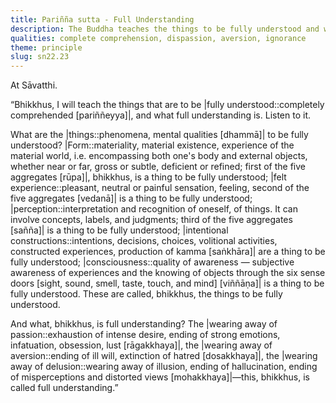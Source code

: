 ```yaml
---
title: Pariñña sutta - Full Understanding
description: The Buddha teaches the things to be fully understood and what full understanding is.
qualities: complete comprehension, dispassion, aversion, ignorance
theme: principle
slug: sn22.23
---
```


At Sāvatthi.

“Bhikkhus, I will teach the things that are to be |fully understood::completely comprehended [pariññeyya]|, and what full understanding is. Listen to it.

What are the |things::phenomena, mental qualities [dhammā]| to be fully understood? |Form::materiality, material existence, experience of the material world, i.e. encompassing both one's body and external objects, whether near or far, gross or subtle, deficient or refined; first of the five aggregates [rūpa]|, bhikkhus, is a thing to be fully understood; |felt experience::pleasant, neutral or painful sensation, feeling, second of the five aggregates [vedanā]| is a thing to be fully understood; |perception::interpretation and recognition of oneself, of things. It can involve concepts, labels, and judgments; third of the five aggregates [sañña]| is a thing to be fully understood; |intentional constructions::intentions, decisions, choices, volitional activities, constructed experiences, production of kamma [saṅkhāra]| are a thing to be fully understood; |consciousness::quality of awareness — subjective awareness of experiences and the knowing of objects through the six sense doors [sight, sound, smell, taste, touch, and mind] [viññāṇa]| is a thing to be fully understood. These are called, bhikkhus, the things to be fully understood.

And what, bhikkhus, is full understanding? The |wearing away of passion::exhaustion of intense desire, ending of strong emotions, infatuation, obsession, lust [rāgakkhaya]|, the |wearing away of aversion::ending of ill will, extinction of hatred [dosakkhaya]|, the |wearing away of delusion::wearing away of illusion, ending of hallucination, ending of misperceptions and distorted views [mohakkhaya]|—this, bhikkhus, is called full understanding.”